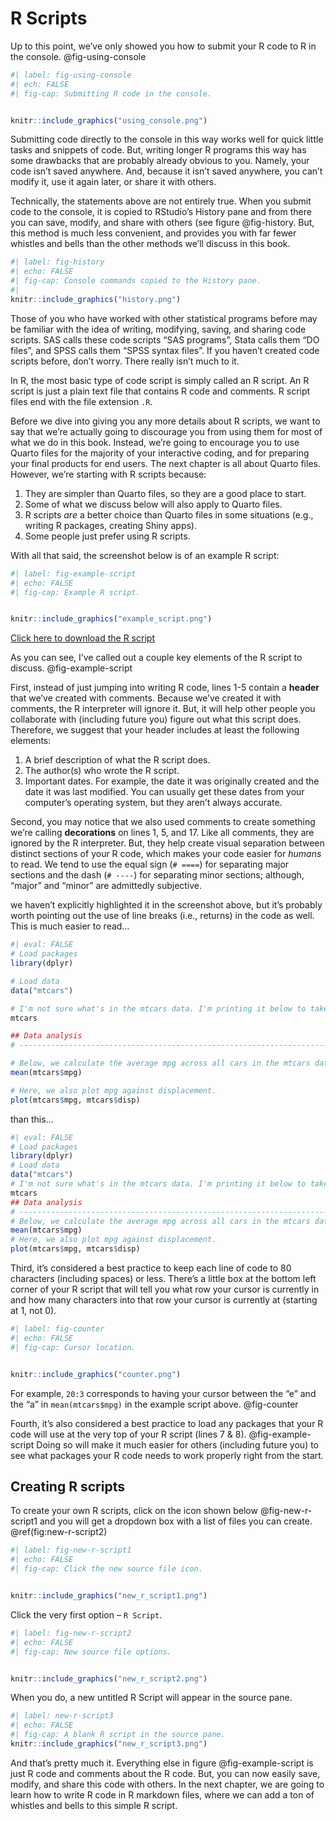 # R Scripts

Up to this point, we've only showed you how to submit your R code to R in the console. @fig-using-console

```r
#| label: fig-using-console
#| ech: FALSE
#| fig-cap: Submitting R code in the console.


knitr::include_graphics("using_console.png")
```

Submitting code directly to the console in this way works well for quick little tasks and snippets of code. But, writing longer R programs this way has some drawbacks that are probably already obvious to you. Namely, your code isn't saved anywhere. And, because it isn't saved anywhere, you can't modify it, use it again later, or share it with others.

Technically, the statements above are not entirely true. When you submit code to the console, it is copied to RStudio's History pane and from there you can save, modify, and share with others (see figure @fig-history. But, this method is much less convenient, and provides you with far fewer whistles and bells than the other methods we'll discuss in this book.

```r
#| label: fig-history
#| echo: FALSE
#| fig-cap: Console commands copied to the History pane.
#| 
knitr::include_graphics("history.png")
```

Those of you who have worked with other statistical programs before may be familiar with the idea of writing, modifying, saving, and sharing code scripts. SAS calls these code scripts "SAS programs", Stata calls them "DO files", and SPSS calls them "SPSS syntax files". If you haven't created code scripts before, don't worry. There really isn't much to it. 

In R, the most basic type of code script is simply called an R script. An R script is just a plain text file that contains R code and comments. R script files end with the file extension `.R`. 

Before we dive into giving you any more details about R scripts, we want to say that we're actually going to discourage you from using them for most of what we do in this book. Instead, we're going to encourage you to use Quarto files for the majority of your interactive coding, and for preparing your final products for end users. The next chapter is all about Quarto files. However, we're starting with R scripts because:

1. They are simpler than Quarto files, so they are a good place to start.   
2. Some of what we discuss below will also apply to Quarto files.    
3. R scripts _are_ a better choice than Quarto files in some situations (e.g., writing R packages, creating Shiny apps).   
4. Some people just prefer using R scripts.   

With all that said, the screenshot below is of an example R script:

```r
#| label: fig-example-script
#| echo: FALSE
#| fig-cap: Example R script.


knitr::include_graphics("example_script.png")
```

[Click here to download the R script](https://www.dropbox.com/s/k0yaydzqypc9yxt/chap_7_example_script.R?dl=1)

As you can see, I've called out a couple key elements of the R script to discuss. @fig-example-script 

First, instead of just jumping into writing R code, lines 1-5 contain a **header** that we've created with comments. Because we've created it with comments, the R interpreter will ignore it. But, it will help other people you collaborate with (including future you) figure out what this script does. Therefore, we suggest that your header includes at least the following elements:

1. A brief description of what the R script does.   
2. The author(s) who wrote the R script.   
3. Important dates. For example, the date it was originally created and the date it was last modified. You can usually get these dates from your computer's operating system, but they aren't always accurate.    

Second, you may notice that we also used comments to create something we're calling **decorations** on lines 1, 5, and 17. Like all comments, they are ignored by the R interpreter. But, they help create visual separation between distinct sections of your R code, which makes your code easier for _humans_ to read. We tend to use the equal sign (`# ====`) for separating major sections and the dash (`# ----`) for separating minor sections; although, "major" and "minor" are admittedly subjective. 

we haven't explicitly highlighted it in the screenshot above, but it's probably worth pointing out the use of line breaks (i.e., returns) in the code as well. This is much easier to read...

```r
#| eval: FALSE
# Load packages
library(dplyr)

# Load data
data("mtcars")

# I'm not sure what's in the mtcars data. I'm printing it below to take a look
mtcars

## Data analysis
# ----------------------------------------------------------------------------

# Below, we calculate the average mpg across all cars in the mtcars data frame.
mean(mtcars$mpg)

# Here, we also plot mpg against displacement.
plot(mtcars$mpg, mtcars$disp)
```

than this...

```r
#| eval: FALSE
# Load packages
library(dplyr)
# Load data
data("mtcars")
# I'm not sure what's in the mtcars data. I'm printing it below to take a look
mtcars
## Data analysis
# ----------------------------------------------------------------------------
# Below, we calculate the average mpg across all cars in the mtcars data frame.
mean(mtcars$mpg)
# Here, we also plot mpg against displacement.
plot(mtcars$mpg, mtcars$disp)
```

Third, it's considered a best practice to keep each line of code to 80 characters (including spaces) or less. There's a little box at the bottom left corner of your R script that will tell you what row your cursor is currently in and how many characters into that row your cursor is currently at (starting at 1, not 0). 

```r
#| label: fig-counter
#| echo: FALSE
#| fig-cap: Cursor location.


knitr::include_graphics("counter.png")
```

For example, `20:3` corresponds to having your cursor between the "e" and the "a" in `mean(mtcars$mpg)` in the example script above. @fig-counter

Fourth, it's also considered a best practice to load any packages that your R code will use at the very top of your R script (lines 7 & 8). @fig-example-script Doing so will make it much easier for others (including future you) to see what packages your R code needs to work properly right from the start.

## Creating R scripts

To create your own R scripts, click on the icon shown below @fig-new-r-script1 and you will get a dropdown box with a list of files you can create. \@ref(fig:new-r-script2)

```r
#| label: fig-new-r-script1
#| echo: FALSE
#| fig-cap: Click the new source file icon.


knitr::include_graphics("new_r_script1.png")
```

Click the very first option – `R Script`. 

```r
#| label: fig-new-r-script2
#| echo: FALSE
#| fig-cap: New source file options.


knitr::include_graphics("new_r_script2.png")
```

When you do, a new untitled R Script will appear in the source pane.

```r
#| label: new-r-script3
#| echo: FALSE
#| fig-cap: A blank R script in the source pane.
knitr::include_graphics("new_r_script3.png")
```

And that's pretty much it. Everything else in figure @fig-example-script is just R code and comments about the R code. But, you can now easily save, modify, and share this code with others. In the next chapter, we are going to learn how to write R code in R markdown files, where we can add a ton of whistles and bells to this simple R script.
